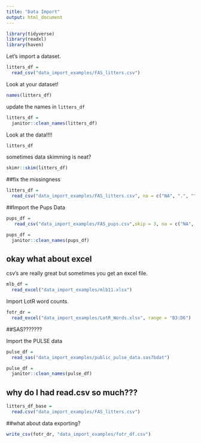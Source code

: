 ```yaml
---
title: "Data Import"
output: html_document
---
```


```r
library(tidyverse)
library(readxl)
library(haven)
```

Let's import a dataset.

```r
litters_df = 
  read_csv("data_import_examples/FAS_litters.csv")
```

Look at your dataset!

```r
names(litters_df)
```

update the names in `litters_df`

```r
litters_df =
  janitor::clean_names(litters_df)
```

Look at the data!!!!

```r
litters_df
```


sometimes data skimming is neat?

```r
skimr::skim(litters_df)
```


##fix the missingness

```r
litters_df = 
  read_csv("data_import_examples/FAS_litters.csv", na = c("NA", ".", ""))
```

##Import the Pups Data 

```r
pups_df =
   read_csv("data_import_examples/FAS_pups.csv",skip = 3, na = c("NA", ".", ""))

pups_df =
  janitor::clean_names(pups_df)
```

## okay what about excel 

csv's are really great but sometimes you get an excel file.

```r
mlb_df =
  read_excel("data_import_examples/mlb11.xlsx")
```

Import LotR word counts.

```r
fotr_dr =
  read_excel("data_import_examples/LotR_Words.xlsx", range = "B3:D6")
```

##SAS???????


Import the PULSE data 

```r
pulse_df =
  read_sas("data_import_examples/public_pulse_data.sas7bdat")

pulse_df = 
  janitor::clean_names(pulse_df)
```


## why do I had read.csv so much???

```r
litters_df_base =
  read.csv("data_import_examples/FAS_litters.csv")

```



##what about data exporting?

```r
write_csv(fotr_dr, "data_import_examples/fotr_df.csv")
```
